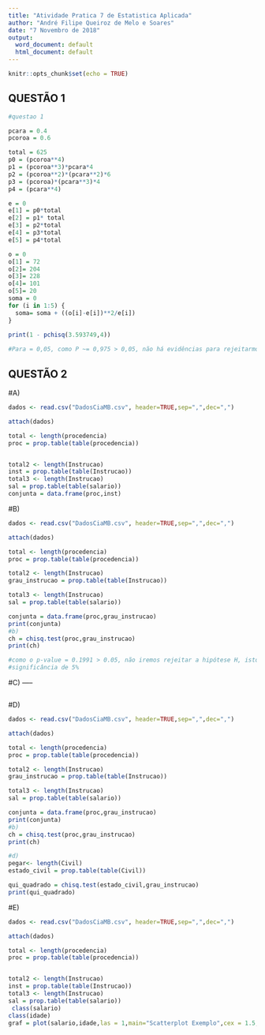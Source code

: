---
title: "Atividade Pratica 7 de Estatistica Aplicada"
author: "André Filipe Queiroz de Melo e Soares"
date: "7 Novembro de 2018"
output:
  word_document: default
  html_document: default
---

```{r setup, include=FALSE}
knitr::opts_chunk$set(echo = TRUE)
```

## QUESTÃO 1


```{r}
#questao 1

pcara = 0.4
pcoroa = 0.6

total = 625
p0 = (pcoroa**4)
p1 = (pcoroa**3)*pcara*4
p2 = (pcoroa**2)*(pcara**2)*6
p3 = (pcoroa)*(pcara**3)*4
p4 = (pcara**4)

e = 0
e[1] = p0*total
e[2] = p1* total
e[3] = p2*total
e[4] = p3*total
e[5] = p4*total

o = 0
o[1] = 72
o[2]= 204
o[3]= 228
o[4]= 101
o[5]= 20
soma = 0
for (i in 1:5) {
  soma= soma + ((o[i]-e[i])**2/e[i])
}
  
print(1 - pchisq(3.593749,4))

#Para = 0,05, como P ~= 0,975 > 0,05, não há evidências para rejeitarmos a hipótese H, isto é, ao nível de significância de 5%.
```

## QUESTÃO 2

#A)
```{r}
dados <- read.csv("DadosCiaMB.csv", header=TRUE,sep=",",dec=",")

attach(dados)

total <- length(procedencia)
proc = prop.table(table(procedencia))


total2 <- length(Instrucao)
inst = prop.table(table(Instrucao))
total3 <- length(Instrucao)
sal = prop.table(table(salario))
conjunta = data.frame(proc,inst)
```

#B)
```{r}
dados <- read.csv("DadosCiaMB.csv", header=TRUE,sep=",",dec=",")

attach(dados)

total <- length(procedencia)
proc = prop.table(table(procedencia))

total2 <- length(Instrucao)
grau_instrucao = prop.table(table(Instrucao))

total3 <- length(Instrucao)
sal = prop.table(table(salario))

conjunta = data.frame(proc,grau_instrucao)
print(conjunta)
#b)
ch = chisq.test(proc,grau_instrucao)
print(ch)

#como o p-value = 0.1991 > 0.05, não iremos rejeitar a hipótese H, isto é, ao nível de 
#significância de 5%
```
#C) -----
```{r}
```
#D)
```{r}
dados <- read.csv("DadosCiaMB.csv", header=TRUE,sep=",",dec=",")

attach(dados)

total <- length(procedencia)
proc = prop.table(table(procedencia))

total2 <- length(Instrucao)
grau_instrucao = prop.table(table(Instrucao))

total3 <- length(Instrucao)
sal = prop.table(table(salario))

conjunta = data.frame(proc,grau_instrucao)
print(conjunta)
#b)
ch = chisq.test(proc,grau_instrucao)
print(ch)

#d)
pegar<- length(Civil)
estado_civil = prop.table(table(Civil))

qui_quadrado = chisq.test(estado_civil,grau_instrucao)
print(qui_quadrado)
```

#E)
```{r}
dados <- read.csv("DadosCiaMB.csv", header=TRUE,sep=",",dec=",")

attach(dados)

total <- length(procedencia)
proc = prop.table(table(procedencia))


total2 <- length(Instrucao)
inst = prop.table(table(Instrucao))
total3 <- length(Instrucao)
sal = prop.table(table(salario))
 class(salario)
class(idade)
graf = plot(salario,idade,las = 1,main="Scatterplot Exemplo",cex = 1.5,col = "black")

```

```{r}
```